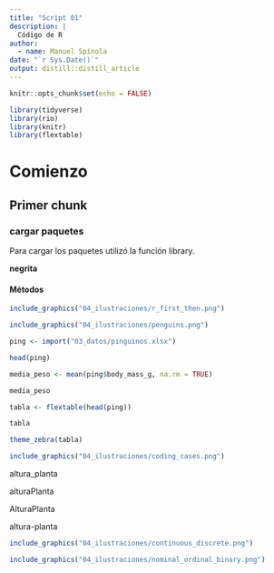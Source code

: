 ```yaml
---
title: "Script 01"
description: |
  Código de R
author:
  - name: Manuel Spínola 
date: "`r Sys.Date()`"
output: distill::distill_article
---
```


```r
knitr::opts_chunk$set(echo = FALSE)
```


```r
library(tidyverse)
library(rio)
library(knitr)
library(flextable)
```


# Comienzo

## Primer chunk

### cargar paquetes

Para cargar los paquetes utilizó la función library.

**negrita**

#### Métodos


```r
include_graphics("04_ilustraciones/r_first_then.png")
```

```r
include_graphics("04_ilustraciones/penguins.png")
```

```r
ping <- import("03_datos/pinguinos.xlsx")
```


```r
head(ping)
```

```r
media_peso <- mean(ping$body_mass_g, na.rm = TRUE)
```

```r
media_peso
```


```r
tabla <- flextable(head(ping))
```

```r
tabla
```

```r
theme_zebra(tabla)
```


```r
include_graphics("04_ilustraciones/coding_cases.png")
```

altura_planta

alturaPlanta

AlturaPlanta

altura-planta

```r
include_graphics("04_ilustraciones/continuous_discrete.png")
```

```r
include_graphics("04_ilustraciones/nominal_ordinal_binary.png")
```






